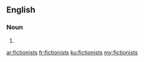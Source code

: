==English==

===Noun===
{{head|en|plural}}

# {{plural of|fictionist|lang=en}}

[[ar:fictionists]]
[[fr:fictionists]]
[[ku:fictionists]]
[[my:fictionists]]